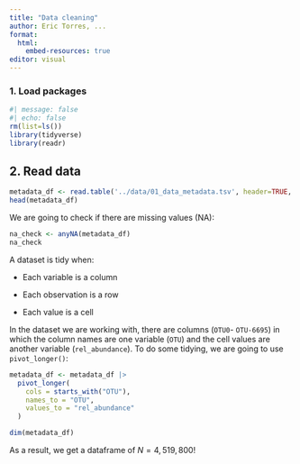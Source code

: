 ```yaml
---
title: "Data cleaning"
author: Eric Torres, ...
format:
  html:
    embed-resources: true
editor: visual
---
```


### 1. Load packages

```r
#| message: false 
#| echo: false
rm(list=ls())
library(tidyverse) 
library(readr)
```

## 2. Read data

```r
metadata_df <- read.table('../data/01_data_metadata.tsv', header=TRUE, sep='\t')
head(metadata_df)
```

We are going to check if there are missing values (NA):

```r
na_check <- anyNA(metadata_df)
na_check
```

A dataset is tidy when:

-   Each variable is a column

-   Each observation is a row

-   Each value is a cell

In the dataset we are working with, there are columns (`OTU0`- `OTU-6695`) in which the column names are one variable (`OTU`) and the cell values are another variable (`rel_abundance`). To do some tidying, we are going to use `pivot_longer()`:

```r
metadata_df <- metadata_df |> 
  pivot_longer(
    cols = starts_with("OTU"), 
    names_to = "OTU", 
    values_to = "rel_abundance"
  )

dim(metadata_df)
```

As a result, we get a dataframe of $N = 4,519,800$!
